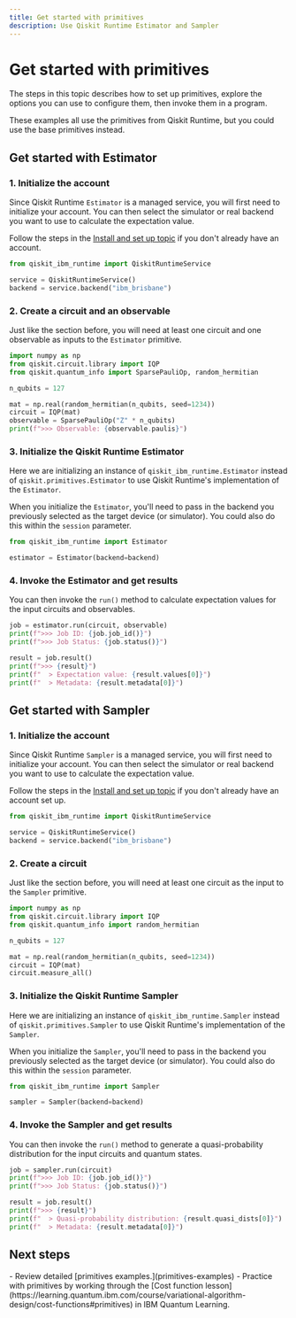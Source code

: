 ```yaml
---
title: Get started with primitives
description: Use Qiskit Runtime Estimator and Sampler
---
```


# Get started with primitives

The steps in this topic describes how to set up  primitives, explore the options you can use to configure them, then invoke them in a program.

<Admonition type="note">
    These examples all use the primitives from Qiskit Runtime, but you could use the base primitives instead. 
</Admonition>

<span id="start-estimator"></span>
## Get started with Estimator

### 1.  Initialize the account

Since Qiskit Runtime `Estimator` is a managed service, you will first need to initialize your account. You can then select the simulator or real backend you want to use to calculate the expectation value.

Follow the steps in the [Install and set up topic](../start/install) if you don't already have an account.

```python
from qiskit_ibm_runtime import QiskitRuntimeService

service = QiskitRuntimeService()
backend = service.backend("ibm_brisbane")
```

### 2.  Create a circuit and an observable

Just like the section before, you will need at least one circuit and one observable as inputs to the `Estimator` primitive.

```python
import numpy as np
from qiskit.circuit.library import IQP
from qiskit.quantum_info import SparsePauliOp, random_hermitian

n_qubits = 127

mat = np.real(random_hermitian(n_qubits, seed=1234))
circuit = IQP(mat)
observable = SparsePauliOp("Z" * n_qubits)
print(f">>> Observable: {observable.paulis}")
```

### 3.  Initialize the Qiskit Runtime Estimator

Here we are initializing an instance of `qiskit_ibm_runtime.Estimator` instead of `qiskit.primitives.Estimator` to use Qiskit Runtime's implementation of the `Estimator`. 

When you initialize the `Estimator`, you'll need to pass in the backend you previously selected as the target device (or simulator).  You could also do this within the `session` parameter. 

```python
from qiskit_ibm_runtime import Estimator

estimator = Estimator(backend=backend)
```

### 4.  Invoke the Estimator and get results

You can then invoke the `run()` method to calculate expectation values for the input circuits and observables.

```python
job = estimator.run(circuit, observable)
print(f">>> Job ID: {job.job_id()}")
print(f">>> Job Status: {job.status()}")
```

```python
result = job.result()
print(f">>> {result}")
print(f"  > Expectation value: {result.values[0]}")
print(f"  > Metadata: {result.metadata[0]}")
```

<span id="start-sampler"></span>
## Get started with Sampler

### 1.  Initialize the account

Since Qiskit Runtime `Sampler` is a managed service, you will first need to initialize your account. You can then select the simulator or real backend you want to use to calculate the expectation value.

Follow the steps in the [Install and set up topic](../start/install) if you don't already have an account set up.

```python
from qiskit_ibm_runtime import QiskitRuntimeService

service = QiskitRuntimeService()
backend = service.backend("ibm_brisbane")
```

### 2.  Create a circuit

Just like the section before, you will need at least one circuit as the input to the `Sampler` primitive.

```python
import numpy as np
from qiskit.circuit.library import IQP
from qiskit.quantum_info import random_hermitian

n_qubits = 127

mat = np.real(random_hermitian(n_qubits, seed=1234))
circuit = IQP(mat)
circuit.measure_all()
```

### 3.  Initialize the Qiskit Runtime Sampler

Here we are initializing an instance of `qiskit_ibm_runtime.Sampler` instead of `qiskit.primitives.Sampler` to use Qiskit Runtime's implementation of the `Sampler`. 

When you initialize the `Sampler`, you'll need to pass in the backend you previously selected as the target device (or simulator).  You could also do this within the `session` parameter. 

```python
from qiskit_ibm_runtime import Sampler

sampler = Sampler(backend=backend)
```

### 4.  Invoke the Sampler and get results

You can then invoke the `run()` method to generate a quasi-probability distribution for the input circuits and quantum states.

```python
job = sampler.run(circuit)
print(f">>> Job ID: {job.job_id()}")
print(f">>> Job Status: {job.status()}")
```

```python
result = job.result()
print(f">>> {result}")
print(f"  > Quasi-probability distribution: {result.quasi_dists[0]}")
print(f"  > Metadata: {result.metadata[0]}")
```

## Next steps

<Admonition type="tip" title="Recommendations">
    - Review detailed [primitives examples.](primitives-examples)
    - Practice with primitives by working through the [Cost function lesson](https://learning.quantum.ibm.com/course/variational-algorithm-design/cost-functions#primitives) in IBM Quantum Learning.
</Admonition>
